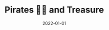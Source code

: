 ---
cover: "./image.png"
date: "2022-01-01"
title: "Pirates 🏴‍☠️ and Treasure"
defer: false
slug: "/pirates-treasure"
areas: 
   - .
---